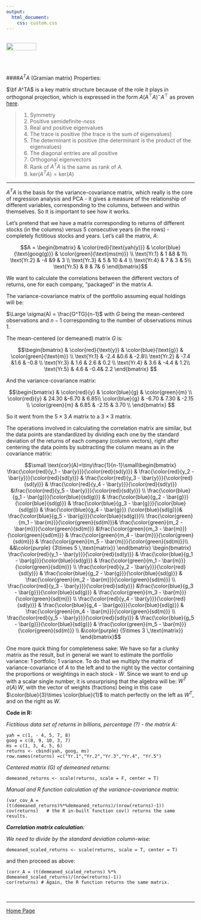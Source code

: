 ```yaml
---
output: 
  html_document:
    css: custom.css
---
```


<br>
<a href="http://rinterested.github.io/statistics/index.html">
<img HEIGHT="20" WIDTH="80" src="https://cloud.githubusercontent.com/assets/9312897/10556783/a27a26fa-745c-11e5-9b1a-2d5bd737387a.PNG"></a>
<br><br>


<br>

####$A^TA$ (Gramian matrix) Properties:

$\bf A^TA$  is a key matrix structure because of the role it plays in orthogonal projection, which is expressed in the form $A(A^\top A)^{-}A^\top$ as proven [here](https://drive.google.com/file/d/0Bwl-HpVJ_5PeVkpBcUFHc1hwNDg/view?usp=sharing).

> 1. Symmetry
> 2. Positive semidefinite-*ness*
> 3. Real and positive eigenvalues
> 4. The trace is positive (the trace is the sum of eigenvalues)
> 5. The determinant is positive (the determinant is the product of the eigenvalues)
> 6. The diagonal entries are all positive 
> 7. Orthogonal eigenvectors
> 8. Rank of $A^TA$ is the same as rank of $A$.
> 9. $\text{ker}(A^TA)=\text{ker}(A)$

---

$A^TA$ is the basis for the variance-covariance matrix, which really is the core of regression analysis and PCA - it gives a measure of the relationship of different variables, corresponding to the columns, between and within themselves. So it is important to see how it works.

Let's pretend that we have a matrix corresponding to returns of different stocks (in the columns) versus 5 consecutive years (in the rows) - completely fictitious stocks and years. Let's call the matrix, $A$:


$$A = \begin{bmatrix}
       & \color{red}{\text{yah(y)}}  & \color{blue}{\text{goog(g)}}  &  \color{green}{\text{ms(m)}} \\
    \text{Yr.1} &  1 &8 & 1\\
    \text{Yr.2} & -4 &9 & 3 \\
    \text{Yr.3} & 5 &  10 & 4 \\
    \text{Yr.4} & 7 & 3 & 5\\
    \text{Yr.5} & 8 & 7& 6
\end{bmatrix}$$

We want to calculate the correlations between the different vectors of returns, one for each company, "packaged" in the matrix $A$.

The variance-covariance matrix of the portfolio assuming equal holdings will be:

$\Large \sigma(A) = \frac{G^TG}{n-1}$ with $G$ being the mean-centered observations and $n-1$ corresponding to the number of observations minus $1$.

The mean-centered (or demeaned) matrix $G$ is:

$$\begin{bmatrix}
       & \color{red}{\text{y}}  & \color{blue}{\text{g}}  &  \color{green}{\text{m}} \\
    \text{Yr.1} &  -2.4 &0.6 & -2.8\\
    \text{Yr.2} & -7.4 &1.6 & -0.8 \\
    \text{Yr.3} & 1.6 &  2.6 & 0.2 \\
    \text{Yr.4} & 3.6 & -4.4 & 1.2\\
    \text{Yr.5} & 4.6 & -0.4& 2.2
\end{bmatrix}
$$


And the variance-covariance matrix:

$$\begin{bmatrix}
       & \color{red}{y}  & \color{blue}{g}  &  \color{green}{m} \\
    \color{red}{y}  &  24.30 &-6.70 & 6.85\\
    \color{blue}{g} & -6.70 & 7.30 & -2.15 \\
    \color{green}{m} &   6.85 & -2.15 & 3.70 \\
\end{bmatrix}
$$

So it went from the $5 \times 3$ $A$ matrix to a $3 \times 3$ matrix.

The operations involved in calculating the correlation matrix are similar, but the data points are standardized by dividing each one by the standard deviation of the returns of each company (column vectors), right after centering the data points by subtracting the column means as in the covariance matrix:

$$\small \text{cor}(A)=\tiny\frac{1}{n-1}\small\begin{bmatrix}
\frac{\color{red}{y_1 - \bar{y}}}{\color{red}{sd(y)}} & \frac{\color{red}{y_2 - \bar{y}}}{\color{red}{sd(y)}} & \frac{\color{red}{y_3 - \bar{y}}}{\color{red}{sd(y)}} & \frac{\color{red}{y_4 - \bar{y}}}{\color{red}{sd(y)}} &\frac{\color{red}{y_5 - \bar{y}}}{\color{red}{sd(y)}} \\
\frac{\color{blue}{g_1 - \bar{g}}}{\color{blue}{sd(g)}} & \frac{\color{blue}{g_2 - \bar{g}}}{\color{blue}{sd(g)}} & \frac{\color{blue}{g_3 - \bar{g}}}{\color{blue}{sd(g)}} & \frac{\color{blue}{g_4 - \bar{g}}} {\color{blue}{sd(g)}}& \frac{\color{blue}{g_5 - \bar{g}}}{\color{blue}{sd(g)}}\\
\frac{\color{green}{m_1 - \bar{m}}}{\color{green}{sd(m)}}& \frac{\color{green}{m_2 - \bar{m}}}{\color{green}{sd(m)}}  &\frac{\color{green}{m_3 - \bar{m}}}{\color{green}{sd(m)}}  & \frac{\color{green}{m_4 - \bar{m}}}{\color{green}{sd(m)}} 
 & \frac{\color{green}{m_5 - \bar{m}}}{\color{green}{sd(m)}}\\
&&\color{purple} {3\times 5 \,\text{matrix}}
\end{bmatrix}
\begin{bmatrix}
\frac{\color{red}{y_1 - \bar{y}}}{\color{red}{sd(y)}} & \frac{\color{blue}{g_1 - \bar{g}}}{\color{blue}{sd(g)}} & \frac{\color{green}{m_1 - \bar{m}}}{\color{green}{sd(m)}} \\
\frac{\color{red}{y_2 - \bar{y}}}{\color{red}{sd(y)}} & \frac{\color{blue}{g_2 - \bar{g}}}{\color{blue}{sd(g)}} & \frac{\color{green}{m_2 - \bar{m}}}{\color{green}{sd(m)}} \\
\frac{\color{red}{y_3 - \bar{y}}}{\color{red}{sd(y)}} &\frac{\color{blue}{g_3 - \bar{g}}}{\color{blue}{sd(g)}} & \frac{\color{green}{m_3 - \bar{m}}}{\color{green}{sd(m)}} \\
\frac{\color{red}{y_4 - \bar{y}}}{\color{red}{sd(y)}} & \frac{\color{blue}{g_4 - \bar{go}}}{\color{blue}{sd(g)}} & \frac{\color{green}{m_4 - \bar{m}}}{\color{green}{sd(m)}} \\
\frac{\color{red}{y_5 - \bar{y}}}{\color{red}{sd(y)}} & \frac{\color{blue}{g_5 - \bar{g}}}{\color{blue}{sd(g)}} & \frac{\color{green}{m_5 - \bar{m}}}{\color{green}{sd(m)}} \\
&\color{purple} {5\times 3 \,\text{matrix}}
\end{bmatrix}$$

One more quick thing for completeness sake: We have so far a clunky matrix as the result, but in general we want to estimate the portfolio variance: $1$ portfolio; $1$ variance. To do that we multiply the matrix of variance-covariance of $A$ to the left and to the right by the vector containing the proportions or weightings in each stock - $W$. Since we want to end up with a scalar single number, it is unsurprising that the algebra will be: $W^T\,\sigma(A)\,W$, with the vector of weights (fractions) being in this case $\color{blue}{3}\times \color{blue}{1}$ to match perfectly on the left as $W^T$, and on the right as $W$.

**Code in R:**

*Fictitious data set of returns in billions, percentage (?) - the matrix A:*

    yah = c(1, - 4, 5, 7, 8)
    goog = c(8, 9, 10, 3, 7)
    ms = c(1, 3, 4, 5, 6)
    returns <- cbind(yah, goog, ms)
    row.names(returns) =c("Yr.1","Yr.2","Yr.3","Yr.4", "Yr.5")

*Centered matrix (G) of demeaned returns:*

    demeaned_returns <- scale(returns, scale = F, center = T)

*Manual and R function calculation of the variance-covariance matrix:*

    (var_cov_A = (t(demeaned_returns)%*%demeaned_returns)/(nrow(returns)-1))
    cov(returns)   # the R in-built function cov() returns the same results.

***Correlation matrix calculation:***

*We need to divide by the standard deviation column-wise:*

    demeaned_scaled_returns <- scale(returns, scale = T, center = T)

and then proceed as above:

    (corr_A = (t(demeaned_scaled_returns) %*% demeaned_scaled_returns)/(nrow(returns)-1))
    cor(returns) # Again, the R function returns the same matrix.
<br>


---

<a href="http://rinterested.github.io/statistics/index.html">Home Page</a>
